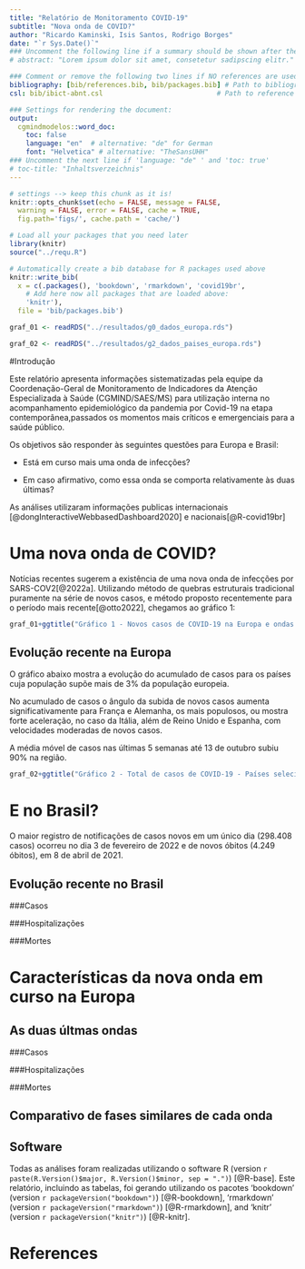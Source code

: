 ---
title: "Relatório de Monitoramento COVID-19"   
subtitle: "Nova onda de COVID?"
author: "Ricardo Kaminski, Isis Santos, Rodrigo Borges"
date: "`r Sys.Date()`"
### Uncomment the following line if a summary should be shown after the title 
# abstract: "Lorem ipsum dolor sit amet, consetetur sadipscing elitr."

### Comment or remove the following two lines if NO references are used
bibliography: [bib/references.bib, bib/packages.bib] # Path to bibliography files 
csl: bib/ibict-abnt.csl                            # Path to reference style file

### Settings for rendering the document:
output: 
  cgmindmodelos::word_doc:
    toc: false
    language: "en"  # alternative: "de" for German
    font: "Helvetica" # alternative: "TheSansUHH" 
### Uncomment the next line if 'language: "de" ' and 'toc: true'
# toc-title: "Inhaltsverzeichnis"    
---

```{r setup, include = FALSE}
# settings --> keep this chunk as it is!
knitr::opts_chunk$set(echo = FALSE, message = FALSE, 
  warning = FALSE, error = FALSE, cache = TRUE,
  fig.path='figs/', cache.path = 'cache/')
```

```{r load-packages, include = FALSE}
# Load all your packages that you need later
library(knitr)
source("../requ.R")
```

```{r generate-package-refs, include=FALSE}
# Automatically create a bib database for R packages used above
knitr::write_bib(
  x = c(.packages(), 'bookdown', 'rmarkdown', 'covid19br',
    # Add here now all packages that are loaded above:
    'knitr'), 
  file = 'bib/packages.bib')
```

```{r dados-precalcs,include=F}
graf_01 <- readRDS("../resultados/g0_dados_europa.rds")

graf_02 <- readRDS("../resultados/g2_dados_paises_europa.rds")
```

#Introdução

Este relatório apresenta informações sistematizadas pela equipe da Coordenação-Geral de Monitoramento de Indicadores da Atenção Especializada à Saúde (CGMIND/SAES/MS) para utilização interna no acompanhamento epidemiológico da pandemia por Covid-19 na etapa contemporânea,passados os momentos mais críticos e emergenciais para a saúde público.

Os objetivos são responder às seguintes questões para Europa e Brasil:

-   Está em curso mais uma onda de infecções?

-   Em caso afirmativo, como essa onda se comporta relativamente às duas últimas?

As análises utilizaram informações publicas internacionais [@dongInteractiveWebbasedDashboard2020] e nacionais[@R-covid19br]

# Uma nova onda de COVID?

Notícias recentes sugerem a existência de uma nova onda de infecções por SARS-COV2[@2022a]. Utilizando método de quebras estruturais tradicional puramente na série de novos casos, e método proposto recentemente para o período mais recente[@otto2022], chegamos ao gráfico 1:

```{r grafonda,fig.width=12, fig.height=10}

graf_01+ggtitle("Gráfico 1 - Novos casos de COVID-19 na Europa e ondas identificadas por meio de testes de quebra - 2020 a 2022")
```

## Evolução recente na Europa

O gráfico abaixo mostra a evolução do acumulado de casos para os países cuja população supõe mais de 3% da população europeia.

No acumulado de casos o ângulo da subida de novos casos aumenta significativamente para França e Alemanha, os mais populosos, ou mostra forte aceleração, no caso da Itália, além de Reino Unido e Espanha, com velocidades moderadas de novos casos.

A média móvel de casos nas últimas 5 semanas até 13 de outubro subiu 90% na região.

```{r graf_eur_2,fig.width=12, fig.height=10}

graf_02+ggtitle("Gráfico 2 - Total de casos de COVID-19 - Países selecionados da Europa - 2020 a 2022")
```

# E no Brasil?

O maior registro de notificações de casos novos em um único dia (298.408 casos) ocorreu no dia 3 de fevereiro de 2022 e de novos óbitos (4.249 óbitos), em 8 de abril de 2021.

## Evolução recente no Brasil

###Casos

###Hospitalizações

###Mortes

# Características da nova onda em curso na Europa

## As duas últmas ondas

###Casos

###Hospitalizações

###Mortes

## Comparativo de fases similares de cada onda

## Software

Todas as análises foram realizadas utilizando o software R (version `r paste(R.Version()$major, R.Version()$minor, sep = ".")`) [@R-base]. Este relatório, incluindo as tabelas, foi gerando utilizando os pacotes 'bookdown' (version `r packageVersion("bookdown")`) [@R-bookdown], 'rmarkdown' (version `r packageVersion("rmarkdown")`) [@R-rmarkdown], and 'knitr' (version `r packageVersion("knitr")`) [@R-knitr].

<!-- Vai quebrar a página (LaTeX code) -->

\newpage

# References

<!-- Todas as referências serão colocadas aqui automaticamente -->
